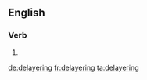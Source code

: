 ==English==

===Verb===
{{head|en|present participle}}

# {{present participle of|delayer|lang=en}}

[[de:delayering]]
[[fr:delayering]]
[[ta:delayering]]